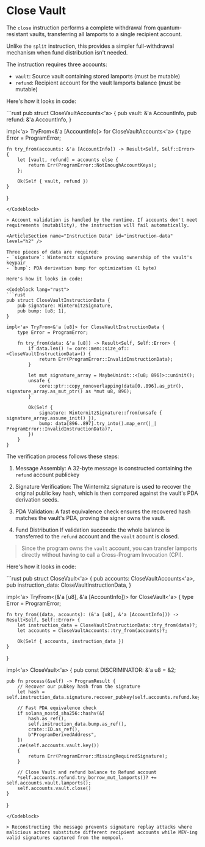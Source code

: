 # Close Vault

The `close` instruction performs a complete withdrawal from quantum-resistant vaults, transferring all lamports to a single recipient account. 

Unlike the `split` instruction, this provides a simpler full-withdrawal mechanism when fund distribution isn't needed.

<ArticleSection name="Required Accounts" id="required-accounts" level="h2" />

The instruction requires three accounts:

- `vault`: Source vault containing stored lamports (must be mutable)
- `refund`: Recipient account for the vault lamports balance (must be mutable)

Here's how it looks in code:

<Codeblock lang="rust">
```rust
pub struct CloseVaultAccounts<'a> {
    pub vault: &'a AccountInfo,
    pub refund: &'a AccountInfo,
}

impl<'a> TryFrom<&'a [AccountInfo]> for CloseVaultAccounts<'a> {
    type Error = ProgramError;

    fn try_from(accounts: &'a [AccountInfo]) -> Result<Self, Self::Error> {
        let [vault, refund] = accounts else {
            return Err(ProgramError::NotEnoughAccountKeys);
        };

        Ok(Self { vault, refund })
    }
}

```
</Codeblock>

> Account validation is handled by the runtime. If accounts don't meet requirements (mutability), the instruction will fail automatically.

<ArticleSection name="Instruction Data" id="instruction-data" level="h2" />

Three pieces of data are required:
- `signature`: Winternitz signature proving ownership of the vault's keypair
- `bump`: PDA derivation bump for optimization (1 byte)

Here's how it looks in code:

<Codeblock lang="rust">
```rust
pub struct CloseVaultInstructionData {
    pub signature: WinternitzSignature,
    pub bump: [u8; 1],
}

impl<'a> TryFrom<&'a [u8]> for CloseVaultInstructionData {
    type Error = ProgramError;

    fn try_from(data: &'a [u8]) -> Result<Self, Self::Error> {
        if data.len() != core::mem::size_of::<CloseVaultInstructionData>() {
            return Err(ProgramError::InvalidInstructionData);
        }

        let mut signature_array = MaybeUninit::<[u8; 896]>::uninit();
        unsafe {
            core::ptr::copy_nonoverlapping(data[0..896].as_ptr(), signature_array.as_mut_ptr() as *mut u8, 896);
        }
        
        Ok(Self { 
            signature: WinternitzSignature::from(unsafe { signature_array.assume_init() }),
            bump: data[896..897].try_into().map_err(|_| ProgramError::InvalidInstructionData)?,
        })
    }
}
```
</Codeblock>

<ArticleSection name="Instruction Logic" id="instruction-logic" level="h2" />

The verification process follows these steps:

1. Message Assembly: A 32-byte message is constructed containing the `refund` account publickey

2. Signature Verification: The Winternitz signature is used to recover the original public key hash, which is then compared against the vault's PDA derivation seeds.

3. PDA Validation: A fast equivalence check ensures the recovered hash matches the vault's PDA, proving the signer owns the vault.

4. Fund Distribution If validation succeeds: the whole balance is transferred to the `refund` account and the `vault` acount is closed.

> Since the program owns the `vault` account, you can transfer lamports directly without having to call a Cross-Program Invocation (CPI).

Here's how it looks in code:

<Codeblock lang="rust">
```rust
pub struct CloseVault<'a> {
    pub accounts: CloseVaultAccounts<'a>,
    pub instruction_data: CloseVaultInstructionData,
}

impl<'a> TryFrom<(&'a [u8], &'a [AccountInfo])> for CloseVault<'a> {
    type Error = ProgramError;

    fn try_from((data, accounts): (&'a [u8], &'a [AccountInfo])) -> Result<Self, Self::Error> {
        let instruction_data = CloseVaultInstructionData::try_from(data)?;
        let accounts = CloseVaultAccounts::try_from(accounts)?;

        Ok(Self { accounts, instruction_data })
    }
}

impl<'a> CloseVault<'a> {
    pub const DISCRIMINATOR: &'a u8 = &2;
 
    pub fn process(&self) -> ProgramResult {
        // Recover our pubkey hash from the signature
        let hash = self.instruction_data.signature.recover_pubkey(self.accounts.refund.key()).merklize();

        // Fast PDA equivalence check
        if solana_nostd_sha256::hashv(&[
            hash.as_ref(),
            self.instruction_data.bump.as_ref(),
            crate::ID.as_ref(),
            b"ProgramDerivedAddress",
        ])
        .ne(self.accounts.vault.key())
        {
            return Err(ProgramError::MissingRequiredSignature);
        }

        // Close Vault and refund balance to Refund account
        *self.accounts.refund.try_borrow_mut_lamports()? += self.accounts.vault.lamports();
        self.accounts.vault.close()
    }
}
```
</Codeblock>

> Reconstructing the message prevents signature replay attacks where malicious actors substitute different recipient accounts while MEV-ing valid signatures captured from the mempool.